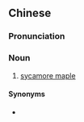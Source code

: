 {{also|欧亚槭}}
==Chinese==
{{zh-forms|s=欧亚槭|type=21}}

===Pronunciation===
{{zh-pron
|m=Ōu-Yà qì,Ōu-Yà cù,2nb=Taiwan
|c=au1 aa3 cik1,au1 aa3 zuk1
|cat=n
}}

===Noun===
{{zh-noun}}

# [[sycamore maple]]

====Synonyms====
* {{zh-l|大槭樹}}